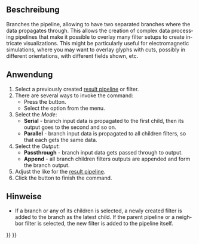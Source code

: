 <languages/>

{{Docnav/de
|[[FEM_PostPipelineFromResult/de|NachbereitungPipelineVonErgebnis]]
|[[FEM_PostFilterWarp/de|NachbereitungFilterVerformung]]
|[[FEM_Workbench/de|FEM]]
|IconL=FEM_PostPipelineFromResult.svg
|IconR=FEM_PostFilterWarp.svg
|IconC=Workbench_FEM.svg
}}

{{GuiCommand/de
|Name=FEM PostBranchFilter
|Name/de=FEM NachbereitungFilterVerzweigen
|MenuLocation=Ergebnisse → Pipeline verzweigen
|Workbenches=[[FEM_Workbench/de|FEM]]
|Version=1.1
|SeeAlso=[[Std_Refresh/de|Std Aktualisieren]], [[FEM_PostCreateFunctions/de|FEM Filterfunktionen]]
}}

<span id="Description"></span>
==Beschreibung==

<div lang="en" dir="ltr" class="mw-content-ltr">
Branches the pipeline, allowing to have two separated branches where the data propagates through. This allows the creation of complex data processing pipelines that make it possible to overlay many filter setups to create intricate visualizations. This might be particularly useful for electromagnetic simulations, where you may want to overlay glyphs with cuts, possibly in different orientations, with different fields shown, etc.
</div>

<span id="Usage"></span>
==Anwendung==

<div lang="en" dir="ltr" class="mw-content-ltr">
# Select a previously created [[FEM_PostPipelineFromResult|result pipeline]] or filter.
# There are several ways to invoke the command:
#* Press the {{Button|[[Image:FEM_PostBranchFilter.svg|16px]] [[FEM_PostBranchFilter|Pipeline Branch]]}} button.
#* Select the {{MenuCommand|Results → [[Image:FEM_PostBranchFilter.svg|16px]] Pipeline Branch}} option from the menu.
# Select the ''Mode'':
#* '''Serial''' - branch input data is propagated to the first child, then its output goes to the second and so on.
#* '''Parallel''' - branch input data is propagated to all children filters, so that each gets the same data.
# Select the ''Output'':
#* '''Passthrough''' - branch input data gets passed through to output.
#* '''Append''' - all branch children filters outputs are appended and form the branch output.
# Adjust the {{MenuCommand|Result display options}} like for the [[FEM_PostPipelineFromResult|result pipeline]].
# Click the {{Button|OK}} button to finish the command.
</div>

<span id="Notes"></span>
==Hinweise==

<div lang="en" dir="ltr" class="mw-content-ltr">
* If a branch or any of its children is selected, a newly created filter is added to the branch as the latest child. If the parent pipeline or a neighbor filter is selected, the new filter is added to the pipeline itself.
</div>


{{Docnav/de
|[[FEM_PostPipelineFromResult/de|NachbereitungPipelineVonErgebnis]]
|[[FEM_PostFilterWarp/de|NachbereitungFilterVerformung]]
|[[FEM_Workbench/de|FEM]]
|IconL=FEM_PostPipelineFromResult.svg
|IconR=FEM_PostFilterWarp.svg
|IconC=Workbench_FEM.svg
}}

{{FEM_Tools_navi{{#translation:}}}}
{{Userdocnavi{{#translation:}}}}